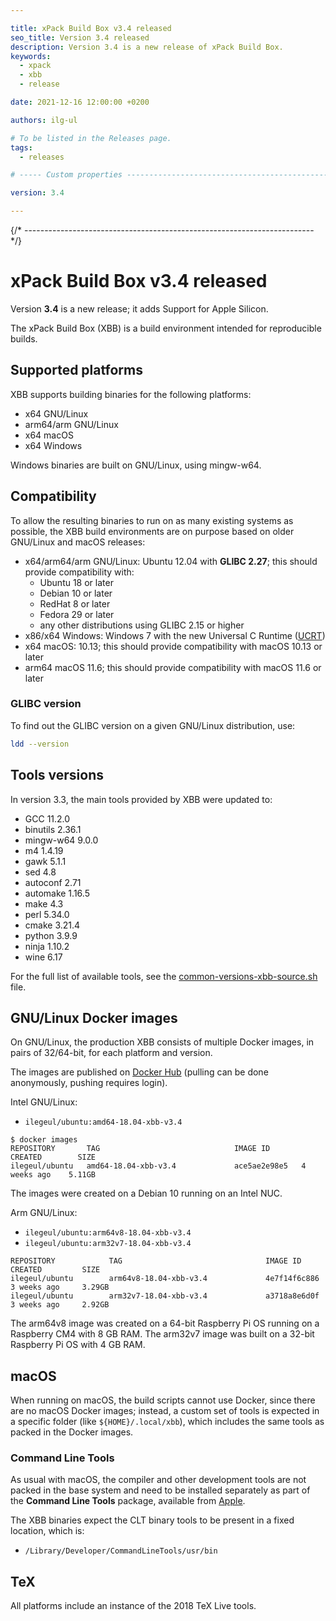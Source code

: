 ```yaml
---

title: xPack Build Box v3.4 released
seo_title: Version 3.4 released
description: Version 3.4 is a new release of xPack Build Box.
keywords:
  - xpack
  - xbb
  - release

date: 2021-12-16 12:00:00 +0200

authors: ilg-ul

# To be listed in the Releases page.
tags:
  - releases

# ----- Custom properties -----------------------------------------------------

version: 3.4

---
```



{/* ------------------------------------------------------------------------ */}

# xPack Build Box v3.4 released

Version **3.4** is a new release; it adds Support for Apple Silicon.

<!-- truncate -->

<PageMetadata title={frontMatter.seo_title} />

The xPack Build Box (XBB) is a build environment intended for reproducible builds.

## Supported platforms

XBB supports building binaries for the following platforms:

- x64 GNU/Linux
- arm64/arm GNU/Linux
- x64 macOS
- x64 Windows

Windows binaries are built on GNU/Linux, using mingw-w64.

## Compatibility

To allow the resulting binaries to run on as many existing systems
as possible, the XBB build environments are on purpose based on older
GNU/Linux and macOS releases:

- x64/arm64/arm GNU/Linux: Ubuntu 12.04 with **GLIBC 2.27**; this
should provide compatibility with:
  - Ubuntu 18 or later
  - Debian 10 or later
  - RedHat 8 or later
  - Fedora 29 or later
  - any other distributions using GLIBC 2.15 or higher
- x86/x64 Windows: Windows 7 with the new Universal C Runtime
  ([UCRT](https://support.microsoft.com/en-us/topic/update-for-universal-c-runtime-in-windows-c0514201-7fe6-95a3-b0a5-287930f3560c))
- x64 macOS: 10.13; this should provide compatibility with macOS 10.13 or later
- arm64 macOS 11.6; this should provide compatibility with macOS 11.6 or later


### GLIBC version

To find out the GLIBC version on a given GNU/Linux distribution, use:

```sh
ldd --version
```

## Tools versions

In version 3.3, the main tools provided by XBB were updated to:

- GCC 11.2.0
- binutils 2.36.1
- mingw-w64 9.0.0
- m4 1.4.19
- gawk 5.1.1
- sed 4.8
- autoconf 2.71
- automake 1.16.5
- make 4.3
- perl 5.34.0
- cmake 3.21.4
- python 3.9.9
- ninja 1.10.2
- wine 6.17

For the full list of available tools, see the
[common-versions-xbb-source.sh](https://github.com/xpack/xpack-build-box/blob/master/helper/common-versions-xbb-source.sh) file.

## GNU/Linux Docker images

On GNU/Linux, the production XBB consists of multiple Docker images,
in pairs of 32/64-bit, for each platform and version.

The images are published on
[Docker Hub](https://hub.docker.com/repository/docker/ilegeul/ubuntu)
(pulling can be done anonymously, pushing requires login).

Intel GNU/Linux:

- `ilegeul/ubuntu:amd64-18.04-xbb-v3.4`

```console
$ docker images
REPOSITORY       TAG                              IMAGE ID       CREATED        SIZE
ilegeul/ubuntu   amd64-18.04-xbb-v3.4             ace5ae2e98e5   4 weeks ago    5.11GB
```

The images were created on a Debian 10
running on an Intel NUC.

Arm GNU/Linux:

- `ilegeul/ubuntu:arm64v8-18.04-xbb-v3.4`
- `ilegeul/ubuntu:arm32v7-18.04-xbb-v3.4`

```console
REPOSITORY            TAG                                IMAGE ID       CREATED         SIZE
ilegeul/ubuntu        arm64v8-18.04-xbb-v3.4             4e7f14f6c886   3 weeks ago     3.29GB
ilegeul/ubuntu        arm32v7-18.04-xbb-v3.4             a3718a8e6d0f   3 weeks ago     2.92GB
```

The arm64v8 image was created on a 64-bit Raspberry Pi OS
running on a Raspberry CM4 with 8 GB RAM. The arm32v7 image was built on a
32-bit Raspberry Pi OS with 4 GB RAM.

## macOS

When running on macOS, the build scripts cannot use Docker, since there
are no macOS Docker images; instead,
a custom set of tools is expected in a specific folder
(like `${HOME}/.local/xbb`),
which includes the same tools as packed in the Docker images.

### Command Line Tools

As usual with macOS, the compiler and other development tools are not
packed in the base system and need to be installed separately as part of the
**Command Line Tools** package, available from
[Apple](https://developer.apple.com).

The XBB binaries expect the CLT binary tools to be present in a
fixed location, which is:

- `/Library/Developer/CommandLineTools/usr/bin`

## TeX

All platforms include an instance of the 2018 TeX Live tools.
